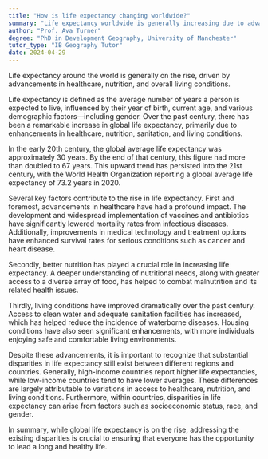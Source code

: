 ```yaml
---
title: "How is life expectancy changing worldwide?"
summary: "Life expectancy worldwide is generally increasing due to advancements in healthcare, nutrition, and living conditions."
author: "Prof. Ava Turner"
degree: "PhD in Development Geography, University of Manchester"
tutor_type: "IB Geography Tutor"
date: 2024-04-29
---
```


Life expectancy around the world is generally on the rise, driven by advancements in healthcare, nutrition, and overall living conditions.

Life expectancy is defined as the average number of years a person is expected to live, influenced by their year of birth, current age, and various demographic factors—including gender. Over the past century, there has been a remarkable increase in global life expectancy, primarily due to enhancements in healthcare, nutrition, sanitation, and living conditions.

In the early 20th century, the global average life expectancy was approximately $30$ years. By the end of that century, this figure had more than doubled to $67$ years. This upward trend has persisted into the 21st century, with the World Health Organization reporting a global average life expectancy of $73.2$ years in $2020$.

Several key factors contribute to the rise in life expectancy. First and foremost, advancements in healthcare have had a profound impact. The development and widespread implementation of vaccines and antibiotics have significantly lowered mortality rates from infectious diseases. Additionally, improvements in medical technology and treatment options have enhanced survival rates for serious conditions such as cancer and heart disease.

Secondly, better nutrition has played a crucial role in increasing life expectancy. A deeper understanding of nutritional needs, along with greater access to a diverse array of food, has helped to combat malnutrition and its related health issues.

Thirdly, living conditions have improved dramatically over the past century. Access to clean water and adequate sanitation facilities has increased, which has helped reduce the incidence of waterborne diseases. Housing conditions have also seen significant enhancements, with more individuals enjoying safe and comfortable living environments.

Despite these advancements, it is important to recognize that substantial disparities in life expectancy still exist between different regions and countries. Generally, high-income countries report higher life expectancies, while low-income countries tend to have lower averages. These differences are largely attributable to variations in access to healthcare, nutrition, and living conditions. Furthermore, within countries, disparities in life expectancy can arise from factors such as socioeconomic status, race, and gender.

In summary, while global life expectancy is on the rise, addressing the existing disparities is crucial to ensuring that everyone has the opportunity to lead a long and healthy life.
    